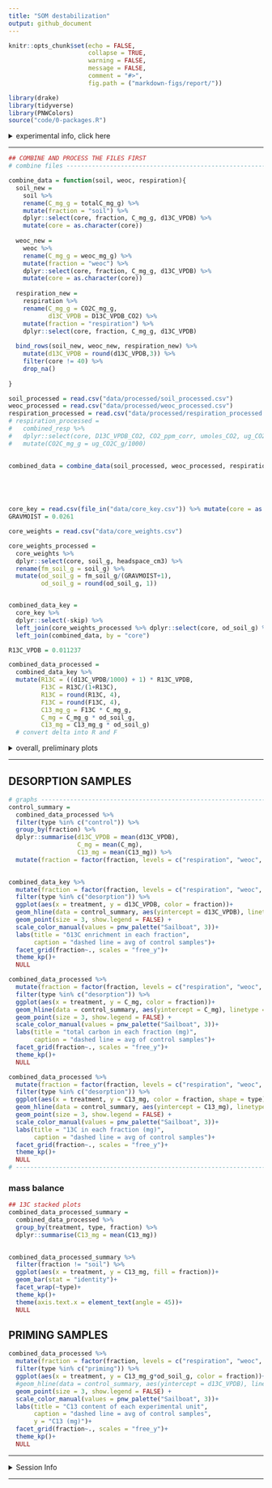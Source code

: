 ```yaml
---
title: "SOM destabilization"
output: github_document
---
```


```r
knitr::opts_chunk$set(echo = FALSE,
                      collapse = TRUE,
                      warning = FALSE,
                      message = FALSE,
                      comment = "#>",
                      fig.path = ("markdown-figs/report/"))

library(drake)
library(tidyverse)
library(PNWColors)
source("code/0-packages.R")
```


<details>
  <summary>experimental info, click here</summary>
two treatments:

1. desorption: 13C oxalic acid adsorbed to goethite, 5 g goethite+OA added to soil
2. priming: 13C oxalic acid added to soil as solution, 5 g goethite (without substrate) added to soil
3. control: 5 g goethite added to soil, but no OA, only water

Jars were sealed for 48 hours, after which headspace samples were collected and analyzed for CO2 concentration and 13C/12C composition of CO2. 

---

How much substrate was added?

```r
substrate = "OXALIC ACID"
A_labelled = 0.99
A_unlabelled = 0.0121 

mole_substrate = (12*2) + (1*2) + (16*4) # molar weight of substrate
mole_carbon = 12* 2 # molar weight of carbon in substrate
carbon_atoms = 2
c_fraction = mole_carbon/mole_substrate
```


279.384 mg unlabelled oxalic acid (enrichment = 0.0121) was mixed with 58.700 mg labelled oxalic acid (enrichment = 0.99) in 600 mL deionized water.

```r
M_labelled = 58.700 # mg
M_unlabelled = 279.384 # mg

# A_mixture * (M_labelled + M_unlabelled) = (A_unlabelled * M_unlabelled) + (A_labelled + M_labelled)
A_mixture = ((A_unlabelled * M_unlabelled) + (A_labelled + M_labelled)) / (M_labelled + M_unlabelled)
print(A_mixture)
```


|   |  value |
|---|---|
| total enrichment | `r round(A_mixture, 4)` |
| total volume (mL) | 600 |
| total oxalic acid (mg) | `r M_labelled + M_unlabelled` |
| total C (mg) | `r (M_labelled + M_unlabelled) * c_fraction` |


**desorption**

20 mL of this solution was added to 5 g goethite.

**priming** 

16 mL of this solution was added to the soil + 5 g goethite. 

|   |  value per 16 mL |
|---|---|
| total enrichment | `r round(A_mixture, 4)` |
| total volume (mL) | 16  |
| total oxalic acid (mg) | `r (M_labelled + M_unlabelled) * 16/600` |
| total C (mg) | `r ((M_labelled + M_unlabelled) * c_fraction) * 16/600` |
| 13C (mg) | `r (M_labelled*c_fraction) * 16/600`

</details>

---

```r

## COMBINE AND PROCESS THE FILES FIRST
# combine files -----------------------------------------------------------

combine_data = function(soil, weoc, respiration){
  soil_new = 
    soil %>% 
    rename(C_mg_g = totalC_mg_g) %>% 
    mutate(fraction = "soil") %>% 
    dplyr::select(core, fraction, C_mg_g, d13C_VPDB) %>% 
    mutate(core = as.character(core))
  
  weoc_new = 
    weoc %>% 
    rename(C_mg_g = weoc_mg_g) %>% 
    mutate(fraction = "weoc") %>% 
    dplyr::select(core, fraction, C_mg_g, d13C_VPDB) %>% 
    mutate(core = as.character(core))
  
  respiration_new = 
    respiration %>% 
    rename(C_mg_g = CO2C_mg_g,
           d13C_VPDB = D13C_VPDB_CO2) %>% 
    mutate(fraction = "respiration") %>% 
    dplyr::select(core, fraction, C_mg_g, d13C_VPDB)
  
  bind_rows(soil_new, weoc_new, respiration_new) %>% 
    mutate(d13C_VPDB = round(d13C_VPDB,3)) %>% 
    filter(core != 40) %>% 
    drop_na()
  
}

soil_processed = read.csv("data/processed/soil_processed.csv")
weoc_processed = read.csv("data/processed/weoc_processed.csv")
respiration_processed = read.csv("data/processed/respiration_processed.csv")
# respiration_processed = 
#   combined_resp %>% 
#   dplyr::select(core, D13C_VPDB_CO2, CO2_ppm_corr, umoles_CO2, ug_CO2C_g) %>% 
#   mutate(CO2C_mg_g = ug_CO2C_g/1000)
  
  
combined_data = combine_data(soil_processed, weoc_processed, respiration_processed)





core_key = read.csv(file_in("data/core_key.csv")) %>% mutate(core = as.character(core)) %>% filter(skip != "skip")
GRAVMOIST = 0.0261

core_weights = read.csv("data/core_weights.csv")

core_weights_processed = 
  core_weights %>% 
  dplyr::select(core, soil_g, headspace_cm3) %>% 
  rename(fm_soil_g = soil_g) %>% 
  mutate(od_soil_g = fm_soil_g/(GRAVMOIST+1),
         od_soil_g = round(od_soil_g, 1))


combined_data_key = 
  core_key %>% 
  dplyr::select(-skip) %>% 
  left_join(core_weights_processed %>% dplyr::select(core, od_soil_g) %>% mutate(core = as.character(core)), by = "core") %>% 
  left_join(combined_data, by = "core") 

R13C_VPDB = 0.011237

combined_data_processed = 
  combined_data_key %>% 
  mutate(R13C = ((d13C_VPDB/1000) + 1) * R13C_VPDB,
         F13C = R13C/(1+R13C),
         R13C = round(R13C, 4),
         F13C = round(F13C, 4),
         C13_mg_g = F13C * C_mg_g,
         C_mg = C_mg_g * od_soil_g,
         C13_mg = C13_mg_g * od_soil_g)
  # convert delta into R and F
```




<details>
  <summary>overall, preliminary plots</summary>

### Respiration
```r
combined_data_processed %>% 
  filter(fraction == "respiration") %>% 
  ggplot(aes(x = treatment, y = d13C_VPDB, color = type))+
    geom_boxplot()+
    geom_point(size=3, position = position_dodge(width = 0.75))+
    scale_color_manual(values = pnw_palette("Sailboat", 3))+
    labs(title = "δ13C-CO2",
         y = "δ13C, ‰")+
    theme_kp()+
    NULL

combined_data_processed %>% 
  filter(fraction == "respiration") %>% 
    ggplot(aes(x = treatment, y = C_mg, color = type))+
    geom_boxplot()+
    geom_point(size=3, position = position_dodge(width = 0.75))+
    scale_color_manual(values = pnw_palette("Sailboat", 3))+
    labs(title = "CO2-C evolved",
         y = "CO2-C, mg", 
         caption = "blank-corrected with ambient")+
    theme_kp()+
    NULL

combined_data_processed %>% 
  filter(fraction == "respiration") %>% 
    ggplot(aes(x = treatment, y = C13_mg, color = type))+
    geom_boxplot()+
    geom_point(size=3, position = position_dodge(width = 0.75))+
    scale_color_manual(values = pnw_palette("Sailboat", 3))+
    scale_y_continuous(sec.axis = sec_axis(~. * 1000/13, name = "μmol 13C"))+
    labs(title = "mg of 13C-CO2 evolved")+
    theme_kp()+
    NULL
```
  
### Soil and WEOC  
```r
combined_data_processed %>% 
  filter(fraction != "respiration") %>% 
  ggplot(aes(x = treatment, y = d13C_VPDB, color = type))+
    geom_boxplot()+
    geom_point(size=3, position = position_dodge(width = 0.75))+
    scale_color_manual(values = pnw_palette("Sailboat", 3))+
    labs(title = "δ13C",
         y = "δ13C, ‰")+
    facet_grid(fraction ~., scales = "free_y")+
    theme_kp()+
    NULL

combined_data_processed %>% 
  filter(fraction != "respiration") %>% 
  ggplot(aes(x = treatment, y = C_mg, color = type))+
  geom_boxplot()+
  geom_point(size=3, position = position_dodge(width = 0.75))+
  scale_color_manual(values = pnw_palette("Sailboat", 3))+
  facet_grid(fraction ~., scales = "free_y")+
  labs(title = "C content")+
  theme_kp()+
  NULL

combined_data_processed %>% 
  filter(fraction != "respiration") %>% 
    ggplot(aes(x = treatment, y = C13_mg, color = type))+
    geom_boxplot()+
    geom_point(size=3, position = position_dodge(width = 0.75))+
    scale_color_manual(values = pnw_palette("Sailboat", 3))+
    labs(title = "mg of 13C")+
    facet_grid(fraction ~., scales = "free_y")+

    theme_kp()+
    NULL
```
  
</details>


--- 


## DESORPTION SAMPLES 

```r
# graphs ------------------------------------------------------------------
control_summary = 
  combined_data_processed %>% 
  filter(type %in% c("control")) %>% 
  group_by(fraction) %>% 
  dplyr::summarise(d13C_VPDB = mean(d13C_VPDB),
                   C_mg = mean(C_mg),
                   C13_mg = mean(C13_mg)) %>% 
  mutate(fraction = factor(fraction, levels = c("respiration", "weoc", "soil")))
  

combined_data_key %>% 
  mutate(fraction = factor(fraction, levels = c("respiration", "weoc", "soil"))) %>% 
  filter(type %in% c("desorption")) %>% 
  ggplot(aes(x = treatment, y = d13C_VPDB, color = fraction))+
  geom_hline(data = control_summary, aes(yintercept = d13C_VPDB), linetype = "dashed", color = "grey30")+
  geom_point(size = 3, show.legend = FALSE) +
  scale_color_manual(values = pnw_palette("Sailboat", 3))+
  labs(title = "δ13C enrichment in each fraction",
       caption = "dashed line = avg of control samples")+
  facet_grid(fraction~., scales = "free_y")+
  theme_kp()+
  NULL

combined_data_processed %>% 
  mutate(fraction = factor(fraction, levels = c("respiration", "weoc", "soil"))) %>% 
  filter(type %in% c("desorption")) %>% 
  ggplot(aes(x = treatment, y = C_mg, color = fraction))+
  geom_hline(data = control_summary, aes(yintercept = C_mg), linetype = "dashed", color = "grey30")+
  geom_point(size = 3, show.legend = FALSE) +
  scale_color_manual(values = pnw_palette("Sailboat", 3))+
  labs(title = "total carbon in each fraction (mg)",
       caption = "dashed line = avg of control samples")+
  facet_grid(fraction~., scales = "free_y")+
  theme_kp()+
  NULL

combined_data_processed %>% 
  mutate(fraction = factor(fraction, levels = c("respiration", "weoc", "soil"))) %>% 
  filter(type %in% c("desorption")) %>% 
  ggplot(aes(x = treatment, y = C13_mg, color = fraction, shape = type))+
  geom_hline(data = control_summary, aes(yintercept = C13_mg), linetype = "dashed", color = "grey30")+
  geom_point(size = 3, show.legend = FALSE) +
  scale_color_manual(values = pnw_palette("Sailboat", 3))+
  labs(title = "13C in each fraction (mg)",
       caption = "dashed line = avg of control samples")+
  facet_grid(fraction~., scales = "free_y")+
  theme_kp()+
  NULL
# -------------------------------------------------------------------------

```

### mass balance
```r
## 13C stacked plots
combined_data_processed_summary = 
  combined_data_processed %>% 
  group_by(treatment, type, fraction) %>%
  dplyr::summarise(C13_mg = mean(C13_mg))
  

combined_data_processed_summary %>% 
  filter(fraction != "soil") %>% 
  ggplot(aes(x = treatment, y = C13_mg, fill = fraction))+
  geom_bar(stat = "identity")+
  facet_wrap(~type)+
  theme_kp()+
  theme(axis.text.x = element_text(angle = 45))+
  NULL
```


## PRIMING SAMPLES

```r
combined_data_processed %>% 
  mutate(fraction = factor(fraction, levels = c("respiration", "weoc", "soil"))) %>% 
  filter(type %in% c("priming")) %>% 
  ggplot(aes(x = treatment, y = C13_mg_g*od_soil_g, color = fraction))+
  #geom_hline(data = control_summary, aes(yintercept = d13C_VPDB), linetype = "dashed", color = "grey30")+
  geom_point(size = 3, show.legend = FALSE) +
  scale_color_manual(values = pnw_palette("Sailboat", 3))+
  labs(title = "C13 content of each experimental unit",
       caption = "dashed line = avg of control samples",
       y = "C13 (mg)")+
  facet_grid(fraction~., scales = "free_y")+
  theme_kp()+
  NULL

```


---

<details>
  <summary>Session Info</summary>

**Kaizad F. Patel**


Date Run: `r Sys.Date()`

```r
sessionInfo()
```

</details>


--- 